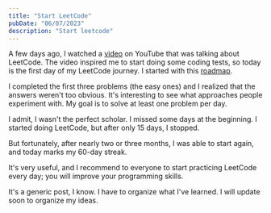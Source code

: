 ```yaml
---
title: "Start LeetCode"
pubDate: "06/07/2023"
description: "Start leetcode"
---
```



A few days ago, I watched a [video](https://youtu.be/8wysIxzqgPI) on YouTube that was talking about LeetCode. The video inspired me to start doing some coding tests, so today is the first day of my LeetCode journey. I started with this [roadmap](https://neetcode.io/roadmap).

I completed the first three problems (the easy ones) and I realized that the answers weren't too obvious. It's interesting to see what approaches people experiment with. My goal is to solve at least one problem per day.

<UpdateDate date="30/01/2024" />

I admit, I wasn't the perfect scholar. I missed some days at the beginning. I started doing LeetCode, but after only 15 days, I stopped.

But fortunately, after nearly two or three months, I was able to start again, and today marks my 60-day streak.

It's very useful, and I recommend to everyone to start practicing LeetCode every day; you will improve your programming skills.

It's a generic post, I know. I have to organize what I've learned. I will update soon to organize my ideas.
